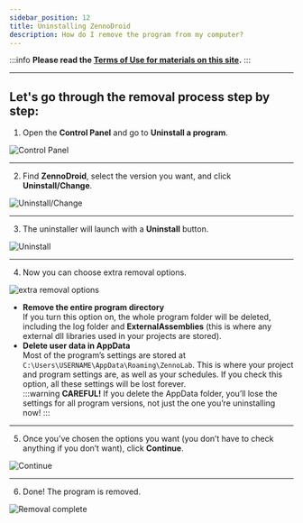 ```yaml
---
sidebar_position: 12
title: Uninstalling ZennoDroid
description: How do I remove the program from my computer?
---  
```

:::info **Please read the [Terms of Use for materials on this site](../Disclaimer).**
:::  
_______________________________________________
## Let's go through the removal process step by step:
1. Open the **Control Panel** and go to **Uninstall a program**.

![Control Panel](./assets/ZD_Unistall/ZD_Unistall_pic1.png)  
_______________________________________________
2. Find **ZennoDroid**, select the version you want, and click **Uninstall/Change**.

![Uninstall/Change](./assets/ZD_Unistall/ZD_Unistall_pic2.png)  
_______________________________________________
3. The uninstaller will launch with a **Uninstall** button.

![Uninstall](./assets/ZD_Unistall/ZD_Unistall_pic3.png)   
_______________________________________________
4. Now you can choose extra removal options.

![extra removal options](./assets/ZD_Unistall/ZD_Unistall_pic4.png) 

- **Remove the entire program directory**  
If you turn this option on, the whole program folder will be deleted, including the log folder and **ExternalAssemblies** (this is where any external dll libraries used in your projects are stored).  
- **Delete user data in AppData**  
Most of the program’s settings are stored at `C:\Users\USERNAME\AppData\Roaming\ZennoLab`. This is where your project and program settings are, as well as your schedules. If you check this option, all these settings will be lost forever.  
:::warning **CAREFUL!**
If you delete the AppData folder, you’ll lose the settings for all program versions, not just the one you’re uninstalling now!
:::  
_______________________________________________
5. Once you’ve chosen the options you want (you don’t have to check anything if you don’t want), click **Continue**.

![Continue](./assets/ZD_Unistall/ZD_Unistall_pic5.png) 
_______________________________________________
6. Done! The program is removed.

![Removal complete](./assets/ZD_Unistall/ZD_Unistall_pic6.png)